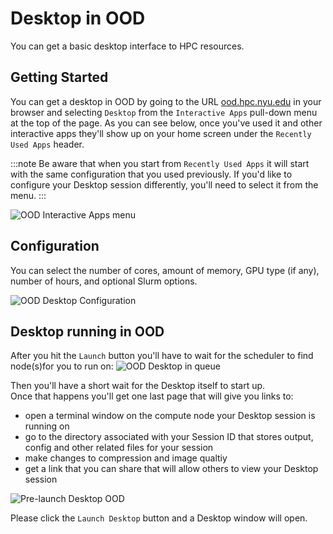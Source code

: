 # Desktop in OOD

You can get a basic desktop interface to HPC resources.

## Getting Started
You can get a desktop in OOD by going to the URL [ood.hpc.nyu.edu](http://ood.hpc.nyu.edu) in your browser and selecting `Desktop` from the `Interactive Apps` pull-down menu at the top of the page.  As you can see below, once you've used it and other interactive apps they'll show up on your home screen under the `Recently Used Apps` header.

:::note
Be aware that when you start from `Recently Used Apps` it will start with the same configuration that you used previously.  If you'd like to configure your Desktop session differently, you'll need to select it from the menu.
:::

![OOD Interactive Apps menu](./static/ood_interactive_apps_desktop.png)

## Configuration

You can select the number of cores, amount of memory, GPU type (if any), number of hours, and optional Slurm options.

![OOD Desktop Configuration](./static/ood_desktop_config.png)

## Desktop running in OOD

After you hit the `Launch` button you'll have to wait for the scheduler to find node(s)for you to run on:
![OOD Desktop in queue](./static/ood_desktop_in_queue.png)

Then you'll have a short wait for the Desktop itself to start up.<br />
Once that happens you'll get one last page that will give you links to:
-   open a terminal window on the compute node your Desktop session is running on
-   go to the directory associated with your Session ID that stores output, config and other related files for your session
-   make changes to compression and image qualtiy
-   get a link that you can share that will allow others to view your Desktop session

![Pre-launch Desktop OOD](./static/ood_desktop_prelaunch.png)

Please click the `Launch Desktop` button and a Desktop window will open.